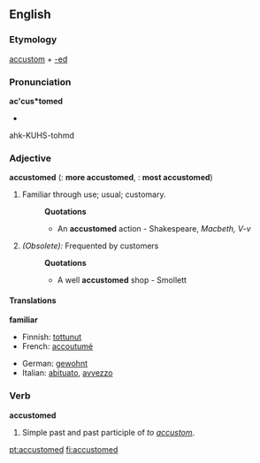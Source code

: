 ==English==

===Etymology===
[[accustom]] + [[-ed]]

===Pronunciation===
'''ac'cus*tomed'''
*{{audio|En-ca-accustomed.ogg|Audio (CA)}}
ahk-KUHS-tohmd

===Adjective===
'''accustomed'''  ({{compar}}: '''more accustomed''', {{superl}}: '''most accustomed''')

#Familiar through use; usual; customary. 
#:'''Quotations'''
#:*An '''accustomed''' action - Shakespeare, ''Macbeth, V-v''
#''(Obsolete):'' Frequented by customers
#:'''Quotations'''
#:*A well '''accustomed''' shop - Smollett

====Translations====
'''familiar'''
{{top}}
*Finnish: [[tottunut]]
*French: [[accoutumé]]
{{mid}}
*German: [[gewohnt]]
*Italian: [[abituato]], [[avvezzo]]
{{bottom}}

===Verb===
'''accustomed'''
# Simple past and past participle of ''to [[accustom]]''.

[[pt:accustomed]]
[[fi:accustomed]]